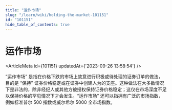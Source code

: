 ```yaml
---
title: "运作市场"
slug: "/learn/wiki/holding-the-market-101151"
id: "101151"
hide_table_of_contents: true
---
```



# 运作市场

<ArticleMeta id={101151} updatedAt={'2023-09-26 13:58:54'} />
<div className='border-solid border-b border-t-0 my-4 border-[var(--ifm-color-gray-300)]' />

“运作市场” 是指在价格下跌的市场上故意进行积极或待处理的证券订单的做法，目的是 “保持” 证券价格稳定或在证券中创建人为的支座。这种做法在大多数情况下是非法的，除非经纪人或其他方被授权保持证券价格稳定；这仅在市场深度不足以保持价格的罕见情况下才会发生。“运作市场” 还可以指拥有广泛的市场指数，例如标准普尔 500 指数或威尔希尔 5000 全市场指数。
